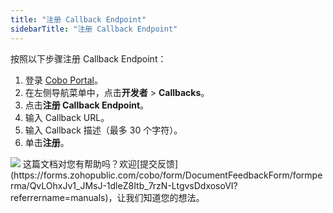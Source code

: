 ```yaml
---
title: "注册 Callback Endpoint"
sidebarTitle: "注册 Callback Endpoint"
---
```


按照以下步骤注册 Callback Endpoint：

1. 登录 [Cobo Portal](https://portal.cobo.com/login)。
2. 在左侧导航菜单中，点击**开发者** > **Callbacks**。
3. 点击**注册 Callback Endpoint**。
4. 输入 Callback URL。
5. 输入 Callback 描述（最多 30 个字符）。
6. 单击**注册**。

<img src="/cn/images/developer-console/register_callback_endpoint.png" className="screenshot_modal"/>
<Tip>这篇文档对您有帮助吗？欢迎[提交反馈](https://forms.zohopublic.com/cobo/form/DocumentFeedbackForm/formperma/QvLOhxJv1_JMsJ-1dleZ8Itb_7rzN-LtgvsDdxosoVI?referrername=manuals)，让我们知道您的想法。</Tip>